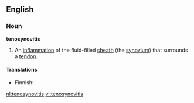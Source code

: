 ==English==

===Noun===
'''tenosynovitis'''

# {{context|pathology}} An [[inflammation]] of the fluid-filled [[sheath]] (the [[synovium]]) that surrounds a [[tendon]].

====Translations====
{{top}}
* Finnish: {{t|fi|jännetuppitulehdus}}
{{bottom}}

[[nl:tenosynovitis]]
[[vi:tenosynovitis]]